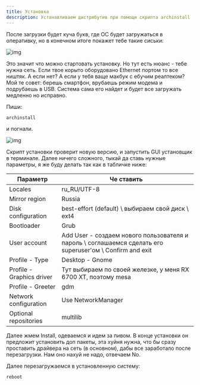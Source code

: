 ```yaml
---
title: Установка
description: Устанавливаем дистрибутив при помощи скрипта archinstall
---
```

После загрузки будет куча букв, где ОС будет загружаться в оперативку, но в конечном итоге покажет тебе такие сиськи:

![img](/startinst.png)

Это значит что можно стартовать установку. Но тут есть нюанс - тебе нужна сеть. Если твое корыто оборудовано Ethernet портом то все ништяк. 
А если нет? А если у тебя ваще макбук с ебучим реалтеком? Мой те совет: берешь смартфон, врубаешь режим модема и подрубаешь в USB. Система сама его найдет и будет все загружать медленно но исправно.

Пиши:
```sh title="Теминал"
archinstall
```

и погнали. 

![img](/archinstall.png)

Скрипт установки проверит новую версию, и запустить GUI установщик в терминале. 
Далее ничего сложного, тыкай да ставь нужные параметры, я же буду делать так как в табличке ниже:

| Параметр | Че ставить |
| ----- | ----------- |
| Locales | ru_RU/UTF-8 |
| Mirror region | Russia |
| Disk configuration | best-effort (default) \ выбираем свой диск \ ext4 |
| Bootloader | Grub |
| User account |  Add User - создаем нового пользователя и пароль \ соглашаемся сделать его superuser'ом \ Confirm and exit |
| Profile - Type |  Desktop - Gnome |
| Profile - Graphics driver |  Тут выбираем по своей железке, у меня RX 6700 XT, поэтому mesa |
| Profile - Greeter | gdm |
| Network configuration | Use NetworkManager |
| Optional repositories | multilib |

Далее жмем Install, одеваемся и идем за пивом. 
В конце установки он предложит установить доп пакеты, эта хуйня нужна, что бы сразу проставить драйвера на сеть (в основном), дабы все заработало после перезагрузки.
Нам оно нахуй не надо, отвечаем No. 

Далее перезагружаемся в установленную систему:

```sh title="Теминал"
reboot
```